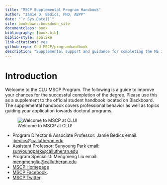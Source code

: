 ```yaml
--- 
title: "MSCP Supplemental Program Handbook"
author: "Jamie D. Bedics, PHD, ABPP"
date: "`r Sys.Date()`"
site: bookdown::bookdown_site
documentclass: book
bibliography: [book.bib]
biblio-style: apalike
link-citations: yes
github-repo: CLU-MSCP/programhandbook
description: "Supplemental support and guidance for completing the MS in Clinical Psychology"
---
```


# Introduction {-}

Welcome to the CLU MSCP Program.  The following is a guide to improve your chances for the successful completion of the degree.  Please use this as a supplement to the official student handbook located on Blackboard.  The supplemental handbook covers professional behavior as well as topics guiding your application towards doctoral programs. 

![Welcome to MSCP at CLU!](images/cover.jpg)

* Program Director & Associate Professor: Jamie Bedics email: <jbedics@callutheran.edu>
* Assistant Professor: Sunyoung Park email: <sunyoungpark@callutheran.edu>
* Program Specialist: Mengmeng Liu email: <mengmengliu@callutheran.edu>
* [MSCP Homepage](https://www.callutheran.edu/academics/graduate/ms-clinical-psychology/)
* [MSCP Facebook](http://example.com "Title").
* [MSCP Twitter](http://example.com "Title").
